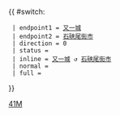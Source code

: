 {{ #switch: {{{format|}}}
  | endpoint1 = [[又一城公共運輸交匯處|又一城]]
  | endpoint2 = [[石硤尾街市]]
  | direction = 0
  | status = 
  | inline = [[又一城公共運輸交匯處|又一城]] ↺ [[石硤尾街市]]
  | normal =
  | full =
}}<noinclude>[[Category:九龍專線小巴路線模板|41M]]</noinclude>